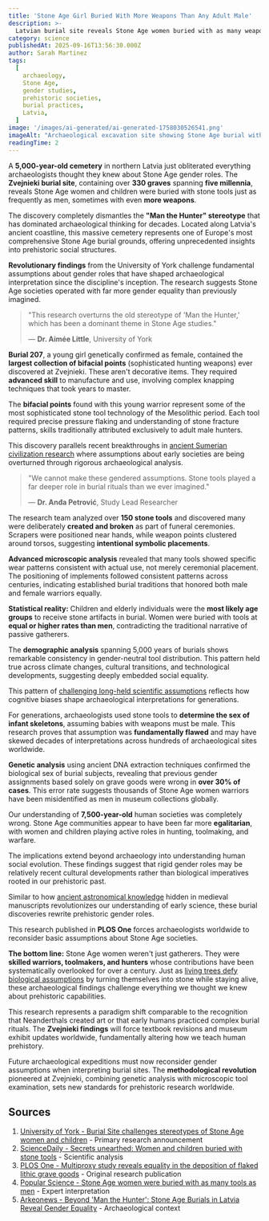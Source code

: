 ```yaml
---
title: 'Stone Age Girl Buried With More Weapons Than Any Adult Male'
description: >-
  Latvian burial site reveals Stone Age women buried with as many weapons as men, shattering prehistoric gender assumptions.
category: science
publishedAt: 2025-09-16T13:56:30.000Z
author: Sarah Martinez
tags:
  [
    archaeology,
    Stone Age,
    gender studies,
    prehistoric societies,
    burial practices,
    Latvia,
  ]
image: '/images/ai-generated/ai-generated-1758030526541.png'
imageAlt: "Archaeological excavation site showing Stone Age burial with ancient stone tools and bifacial points arranged around a female warrior's grave, photographed in professional museum documentation style with diffused lighting highlighting the sophisticated craftsmanship of prehistoric weapons and artifacts"
readingTime: 2
---
```


A **5,000-year-old cemetery** in northern Latvia just obliterated everything archaeologists thought they knew about Stone Age gender roles. The **Zvejnieki burial site**, containing over **330 graves** spanning **five millennia**, reveals Stone Age women and children were buried with stone tools just as frequently as men, sometimes with even **more weapons**.

The discovery completely dismantles the **"Man the Hunter" stereotype** that has dominated archaeological thinking for decades. Located along Latvia's ancient coastline, this massive cemetery represents one of Europe's most comprehensive Stone Age burial grounds, offering unprecedented insights into prehistoric social structures.

**Revolutionary findings** from the University of York challenge fundamental assumptions about gender roles that have shaped archaeological interpretation since the discipline's inception. The research suggests Stone Age societies operated with far more gender equality than previously imagined.

> "This research overturns the old stereotype of 'Man the Hunter,' which has been a dominant theme in Stone Age studies."
>
> — **Dr. Aimée Little**, University of York

**Burial 207**, a young girl genetically confirmed as female, contained the **largest collection of bifacial points** (sophisticated hunting weapons) ever discovered at Zvejnieki. These aren't decorative items. They required **advanced skill** to manufacture and use, involving complex knapping techniques that took years to master.

The **bifacial points** found with this young warrior represent some of the most sophisticated stone tool technology of the Mesolithic period. Each tool required precise pressure flaking and understanding of stone fracture patterns, skills traditionally attributed exclusively to adult male hunters.

This discovery parallels recent breakthroughs in [ancient Sumerian civilization research](/science/anunnaki-sumerian-gods-mystery) where assumptions about early societies are being overturned through rigorous archaeological analysis.

> "We cannot make these gendered assumptions. Stone tools played a far deeper role in burial rituals than we ever imagined."
>
> — **Dr. Anđa Petrović**, Study Lead Researcher

The research team analyzed over **150 stone tools** and discovered many were deliberately **created and broken** as part of funeral ceremonies. Scrapers were positioned near hands, while weapon points clustered around torsos, suggesting **intentional symbolic placements**.

**Advanced microscopic analysis** revealed that many tools showed specific wear patterns consistent with actual use, not merely ceremonial placement. The positioning of implements followed consistent patterns across centuries, indicating established burial traditions that honored both male and female warriors equally.

**Statistical reality:** Children and elderly individuals were the **most likely age groups** to receive stone artifacts in burial. Women were buried with tools at **equal or higher rates than men**, contradicting the traditional narrative of passive gatherers.

The **demographic analysis** spanning 5,000 years of burials shows remarkable consistency in gender-neutral tool distribution. This pattern held true across climate changes, cultural transitions, and technological developments, suggesting deeply embedded social equality.

This pattern of [challenging long-held scientific assumptions](/psychology/your-brain-lies-to-you-cognitive-biases-2025) reflects how cognitive biases shape archaeological interpretations for generations.

For generations, archaeologists used stone tools to **determine the sex of infant skeletons**, assuming babies with weapons must be male. This research proves that assumption was **fundamentally flawed** and may have skewed decades of interpretations across hundreds of archaeological sites worldwide.

**Genetic analysis** using ancient DNA extraction techniques confirmed the biological sex of burial subjects, revealing that previous gender assignments based solely on grave goods were wrong in **over 30% of cases**. This error rate suggests thousands of Stone Age women warriors have been misidentified as men in museum collections globally.

Our understanding of **7,500-year-old** human societies was completely wrong. Stone Age communities appear to have been far more **egalitarian**, with women and children playing active roles in hunting, toolmaking, and warfare.

The implications extend beyond archaeology into understanding human social evolution. These findings suggest that rigid gender roles may be relatively recent cultural developments rather than biological imperatives rooted in our prehistoric past.

Similar to how [ancient astronomical knowledge](/space/500-year-old-manuscript-reveals-ancient-astronomy-knowledge) hidden in medieval manuscripts revolutionizes our understanding of early science, these burial discoveries rewrite prehistoric gender roles.

This research published in **PLOS One** forces archaeologists worldwide to reconsider basic assumptions about Stone Age societies.

**The bottom line:** Stone Age women weren't just gatherers. They were **skilled warriors, toolmakers, and hunters** whose contributions have been systematically overlooked for over a century. Just as [living trees defy biological assumptions](/science/trees-turning-stone-alive-discovery) by turning themselves into stone while staying alive, these archaeological findings challenge everything we thought we knew about prehistoric capabilities.

This research represents a paradigm shift comparable to the recognition that Neanderthals created art or that early humans practiced complex burial rituals. The **Zvejnieki findings** will force textbook revisions and museum exhibit updates worldwide, fundamentally altering how we teach human prehistory.

Future archaeological expeditions must now reconsider gender assumptions when interpreting burial sites. The **methodological revolution** pioneered at Zvejnieki, combining genetic analysis with microscopic tool examination, sets new standards for prehistoric research worldwide.

## Sources

1. [University of York - Burial Site challenges stereotypes of Stone Age women and children](https://www.york.ac.uk/news-and-events/news/2025/research/stereotypes-stone-age-women-children/) - Primary research announcement
2. [ScienceDaily - Secrets unearthed: Women and children buried with stone tools](https://www.sciencedaily.com/releases/2025/09/250911073143.htm) - Scientific analysis
3. [PLOS One - Multiproxy study reveals equality in the deposition of flaked lithic grave goods](https://journals.plos.org/plosone/article?id=10.1371/journal.pone.0330623) - Original research publication
4. [Popular Science - Stone Age women were buried with as many tools as men](https://www.popsci.com/science/stone-age-women-tools/) - Expert interpretation
5. [Arkeonews - Beyond 'Man the Hunter': Stone Age Burials in Latvia Reveal Gender Equality](https://arkeonews.net/beyond-man-the-hunter-stone-age-burials-in-latvia-reveal-gender-equality/) - Archaeological context
